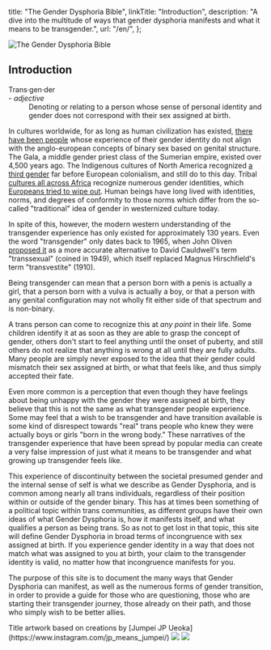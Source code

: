 
  title: "The Gender Dysphoria Bible",
  linkTitle: "Introduction",
  description: "A dive into the multitude of ways that gender dysphoria manifests and what it means to be transgender.",
  url: "/en/",
};

<Disclaimer />

<Image
  src="/en/titlecard.png"
  srcSizes="(max-width: 800px) 100vw, (max-width: 1000px) 70vw, 767px"
  alt="The Gender Dysphoria Bible"
  titlecard
/>

## Introduction

<Gutter>
  <Quote>
    <dt>Trans·gen·der</dt> - <em>adjective</em>
    <dd>Denoting or relating to a person whose sense of personal identity and gender does not correspond with their sex assigned at birth.</dd>
  </Quote>
</Gutter>

In cultures worldwide, for as long as human civilization has existed, [there have been people](https://en.wikipedia.org/wiki/Transgender_history) whose experience of their gender identity do not align with the anglo-european concepts of binary sex based on genital structure. The Gala, a middle gender priest class of the Sumerian empire, existed over 4,500 years ago. The Indigenous cultures of North America recognized [a third gender](https://en.wikipedia.org/wiki/Third_gender) far before European colonialism, and still do to this day. Tribal [cultures all across Africa](https://medium.com/@janelane_62637/the-splendor-of-gender-non-conformity-in-africa-f894ff5706e1) recognize numerous gender identities, which [Europeans tried to wipe out](https://daily.jstor.org/the-deviant-african-genders-that-colonialism-condemned/). Human beings have long lived with identities, norms, and degrees of conformity to those norms which differ from the so-called "traditional" idea of gender in westernized culture today.

In spite of this, however, the modern western understanding of the transgender experience has only existed for approximately 130 years. Even the word "transgender" only dates back to 1965, when John Oliven [proposed it](https://www.google.com/books/edition/Sexual_Hygiene_and_Pathology/jP2_DAEACAAJ?hl=en) as a more accurate alternative to David Cauldwell's term "transsexual" (coined in 1949), which itself replaced Magnus Hirschfield's term "transvestite" (1910).

Being transgender can mean that a person born with a penis is actually a girl, that a person born with a vulva is actually a boy, or that a person with any genital configuration may not wholly fit either side of that spectrum and is non-binary.

A trans person can come to recognize this at *any point* in their life. Some children identify it at as soon as they are able to grasp the concept of gender, others don't start to feel anything until the onset of puberty, and still others do not realize that anything is wrong at all until they are fully adults. Many people are simply never exposed to the idea that their gender could mismatch their sex assigned at birth, or what that feels like, and thus simply accepted their fate.

Even more common is a perception that even though they have feelings about being unhappy with the gender they were assigned at birth, they believe that this is not the same as what transgender people experience. Some may feel that a wish to be transgender and have transition available is some kind of disrespect towards "real" trans people who knew they were actually boys or girls "born in the wrong body." These narratives of the transgender experience that have been spread by popular media can create a very false impression of just what it means to be transgender and what growing up transgender feels like.

This experience of discontinuity between the societal presumed gender and the internal sense of self is what we describe as Gender Dysphoria, and is common among nearly all trans individuals, regardless of their position within or outside of the gender binary. This has at times been something of a political topic within trans communities, as different groups have their own ideas of what Gender Dysphoria is, how it manifests itself, and what qualifies a person as being trans. So as not to get lost in that topic, this site will define Gender Dysphoria in broad terms of incongruence with sex assigned at birth. If you experience gender identity in a way that does not match what was assigned to you at birth, your claim to the transgender identity is valid, no matter how that incongruence manifests for you.

The purpose of this site is to document the many ways that Gender Dysphoria can manifest, as well as the numerous forms of gender transition, in order to provide a guide for those who are questioning, those who are starting their transgender journey, those already on their path, and those who simply wish to be better allies.

<Card>
  <Card.Content>
    <Text color="muted">Title artwork based on creations by [Jumpei JP Ueoka](https://www.instagram.com/jp_means_jumpei/)</Text>
  </Card.Content>
  <Grid columns={2}>
    <Image src="/en/images/jpjumpei_1.jpg" href="https://www.instagram.com/p/Bq2uRCtFttU/" />
    <Image src="/en/images/jpjumpei_2.jpg" href="https://www.instagram.com/p/BlA3IUrAnTi/" />
  </Grid>
</Card>
